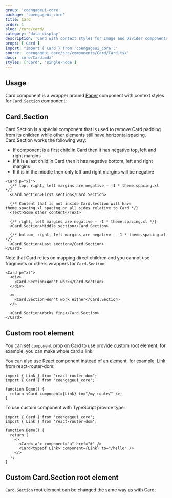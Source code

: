 ```yaml
---
group: 'coengageui-core'
package: 'coengageui_core'
title: Card
order: 1
slug: /core/card/
category: 'data-display'
description: 'Card with context styles for Image and Divider components'
props: ['Card']
import: "import { Card } from 'coengageui_core';"
source: 'coengageui-core/src/components/Card/Card.tsx'
docs: 'core/Card.mdx'
styles: ['Card', 'single-node']
---
```



## Usage

Card component is a wrapper around [Paper](/core/paper/) component with context styles for `Card.Section` component:

<Demo data={CardDemos.usage} />

## Card.Section

Card.Section is a special component that is used to remove Card padding from its children while other elements still have horizontal spacing.
Card.Section works the following way:

- If component is a first child in Card then it has negative top, left and right margins
- If it is a last child in Card then it has negative bottom, left and right margins
- If it is in the middle then only left and right margins will be negative

```tsx
<Card p="xl">
  {/* top, right, left margins are negative – -1 * theme.spacing.xl */}
  <Card.Section>First section</Card.Section>

  {/* Content that is not inside Card.Section will have theme.spacing.xl spacing on all sides relative to Card */}
  <Text>Some other content</Text>

  {/* right, left margins are negative – -1 * theme.spacing.xl */}
  <Card.Section>Middle section</Card.Section>

  {/* bottom, right, left margins are negative – -1 * theme.spacing.xl */}
  <Card.Section>Last section</Card.Section>
</Card>
```

Note that Card relies on mapping direct children and you cannot use fragments or others wrappers for `Card.Section`:

```tsx
<Card p="xl">
  <div>
    <Card.Section>Won't work</Card.Section>
  </div>

  <>
    <Card.Section>Won't work either</Card.Section>
  </>

  <Card.Section>Works fine</Card.Section>
</Card>
```

## Custom root element

You can set `component` prop on Card to use provide custom root element,
for example, you can make whole card a link:

<Demo data={CardDemos.link} />

You can also use React component instead of an element, for example, Link from react-router-dom:

```tsx
import { Link } from 'react-router-dom';
import { Card } from 'coengageui_core';

function Demo() {
  return <Card component={Link} to="/my-route/" />;
}
```

To use custom component with TypeScript provide type:

```tsx
import { Card } from 'coengageui_core';
import { Link } from 'react-router-dom';

function Demo() {
  return (
    <>
      <Card<'a'> component="a" href="#" />
      <Card<typeof Link> component={Link} to="/hello" />
    </>
  );
}
```

## Custom Card.Section root element

`Card.Section` root element can be changed the same way as with Card:

<Demo data={CardDemos.linkSection} />
